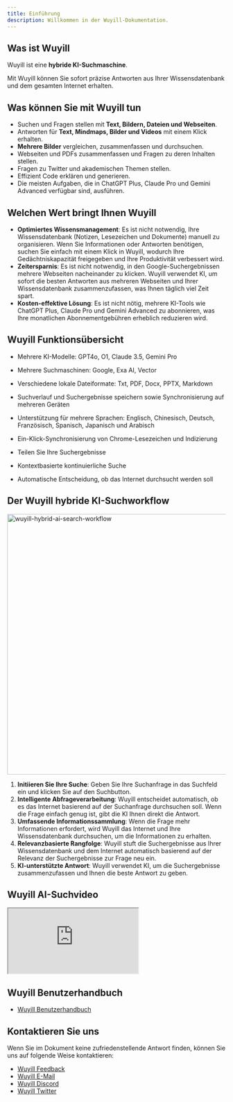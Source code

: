 ```yaml
---
title: Einführung
description: Willkommen in der Wuyill-Dokumentation.
---
```


## Was ist Wuyill

Wuyill ist eine <b>hybride KI-Suchmaschine</b>.

Mit Wuyill können Sie sofort präzise Antworten aus Ihrer Wissensdatenbank und dem gesamten Internet erhalten.

## Was können Sie mit Wuyill tun

-   Suchen und Fragen stellen mit **Text, Bildern, Dateien und Webseiten**.
-   Antworten für **Text, Mindmaps, Bilder und Videos** mit einem Klick erhalten.
-   **Mehrere Bilder** vergleichen, zusammenfassen und durchsuchen.
-   Webseiten und PDFs zusammenfassen und Fragen zu deren Inhalten stellen.
-   Fragen zu Twitter und akademischen Themen stellen.
-   Effizient Code erklären und generieren.
-   Die meisten Aufgaben, die in ChatGPT Plus, Claude Pro und Gemini Advanced verfügbar sind, ausführen.

## Welchen Wert bringt Ihnen Wuyill

-   **Optimiertes Wissensmanagement**: Es ist nicht notwendig, Ihre Wissensdatenbank (Notizen, Lesezeichen und Dokumente) manuell zu organisieren. Wenn Sie Informationen oder Antworten benötigen, suchen Sie einfach mit einem Klick in Wuyill, wodurch Ihre Gedächtniskapazität freigegeben und Ihre Produktivität verbessert wird.
-   **Zeitersparnis**: Es ist nicht notwendig, in den Google-Suchergebnissen mehrere Webseiten nacheinander zu klicken. Wuyill verwendet KI, um sofort die besten Antworten aus mehreren Webseiten und Ihrer Wissensdatenbank zusammenzufassen, was Ihnen täglich viel Zeit spart.
-   **Kosten-effektive Lösung**: Es ist nicht nötig, mehrere KI-Tools wie ChatGPT Plus, Claude Pro und Gemini Advanced zu abonnieren, was Ihre monatlichen Abonnementgebühren erheblich reduzieren wird.

## Wuyill Funktionsübersicht

-   Mehrere KI-Modelle: GPT4o, O1, Claude 3.5, Gemini Pro

-   Mehrere Suchmaschinen: Google, Exa AI, Vector

-   Verschiedene lokale Dateiformate: Txt, PDF, Docx, PPTX, Markdown

-   Suchverlauf und Suchergebnisse speichern sowie Synchronisierung auf mehreren Geräten

-   Unterstützung für mehrere Sprachen: Englisch, Chinesisch, Deutsch, Französisch, Spanisch, Japanisch und Arabisch

-   Ein-Klick-Synchronisierung von Chrome-Lesezeichen und Indizierung

-   Teilen Sie Ihre Suchergebnisse

-   Kontextbasierte kontinuierliche Suche

-   Automatische Entscheidung, ob das Internet durchsucht werden soll

## Der Wuyill hybride KI-Suchworkflow

<Image
    className="mt-4 overflow-hidden rounded-lg border"
    width="800"
    height="600"
    src="/wuyill-hybrid-ai-search.webp"
    alt="wuyill-hybrid-ai-search-workflow"
/>

1.  **Initiieren Sie Ihre Suche**: Geben Sie Ihre Suchanfrage in das Suchfeld ein und klicken Sie auf den Suchbutton.
2.  **Intelligente Abfrageverarbeitung**: Wuyill entscheidet automatisch, ob es das Internet basierend auf der Suchanfrage durchsuchen soll. Wenn die Frage einfach genug ist, gibt die KI Ihnen direkt die Antwort.
3.  **Umfassende Informationssammlung**: Wenn die Frage mehr Informationen erfordert, wird Wuyill das Internet und Ihre Wissensdatenbank durchsuchen, um die Informationen zu erhalten.
4.  **Relevanzbasierte Rangfolge**: Wuyill stuft die Suchergebnisse aus Ihrer Wissensdatenbank und dem Internet automatisch basierend auf der Relevanz der Suchergebnisse zur Frage neu ein.
5.  **KI-unterstützte Antwort**: Wuyill verwendet KI, um die Suchergebnisse zusammenzufassen und Ihnen die beste Antwort zu geben.

## Wuyill AI-Suchvideo

<iframe
    className="mt-6 aspect-video w-full"
    src="https://www.youtube.com/embed/So_4pb3ynVk"
    title="Wuyill: Hybride KI-Suchmaschine"
    allow="accelerometer; autoplay; clipboard-write; encrypted-media; gyroscope; picture-in-picture; web-share; fullscreen"
    referrerPolicy="strict-origin-when-cross-origin"
    allowFullScreen
></iframe>

## Wuyill Benutzerhandbuch

-   [Wuyill Benutzerhandbuch](/docs/wuyill-user-guide)

## Kontaktieren Sie uns

Wenn Sie im Dokument keine zufriedenstellende Antwort finden, können Sie uns auf folgende Weise kontaktieren:

-   [Wuyill Feedback](https://feedback.wuyill.com/)
-   [Wuyill E-Mail](mailto:support@memfrre.me)
-   [Wuyill Discord](https://discord.com/invite/7QqyMSTaRq)
-   [Wuyill Twitter](https://x.com/ahaapple2023)
